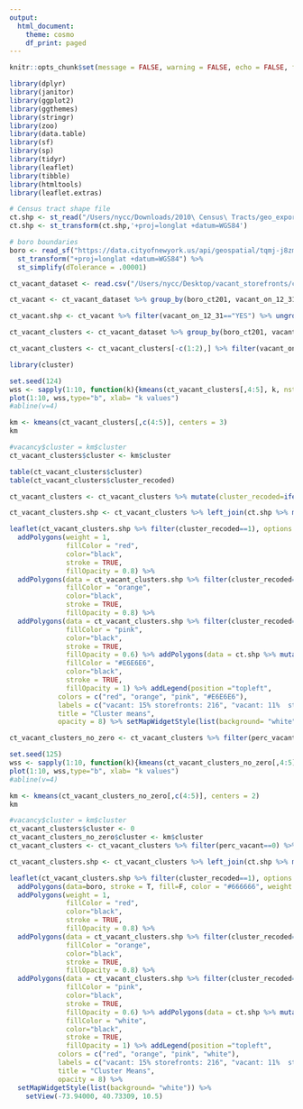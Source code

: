 ```yaml
---
output:
  html_document:
    theme: cosmo
    df_print: paged
---
```


```r
knitr::opts_chunk$set(message = FALSE, warning = FALSE, echo = FALSE, fig.align="left", fig.width=14, fig.height=8)
```



```r
library(dplyr)
library(janitor)
library(ggplot2)
library(ggthemes)
library(stringr)
library(zoo)
library(data.table)
library(sf)
library(sp)
library(tidyr)
library(leaflet)
library(tibble)
library(htmltools)
library(leaflet.extras)

# Census tract shape file
ct.shp <- st_read("/Users/nycc/Downloads/2010\ Census\ Tracts/geo_export_da780961-2ca4-4fe7-9532-f4d844c8e8a2.shp")
ct.shp <- st_transform(ct.shp,'+proj=longlat +datum=WGS84')

# boro boundaries
boro <- read_sf("https://data.cityofnewyork.us/api/geospatial/tqmj-j8zm?method=export&format=GeoJSON") %>% 
  st_transform("+proj=longlat +datum=WGS84") %>% 
  st_simplify(dTolerance = .00001)

ct_vacant_dataset <- read.csv("/Users/nycc/Desktop/vacant_storefronts/census_tract_vacant_2021.csv")

ct_vacant <- ct_vacant_dataset %>% group_by(boro_ct201, vacant_on_12_31) %>% summarize(count_vacant=n()) %>% complete(vacant_on_12_31, fill = list(count_vacant = 0)) %>% mutate(perc_vacant=count_vacant/sum(count_vacant), perc_vacant=round(perc_vacant,2)) %>% left_join(ct.shp %>% mutate(boro_ct201=as.numeric(as.character(boro_ct201))), by = c("boro_ct201"))

ct_vacant.shp <- ct_vacant %>% filter(vacant_on_12_31=="YES") %>% ungroup() %>% st_as_sf() %>% st_transform('+proj=longlat +datum=WGS84')

ct_vacant_clusters <- ct_vacant_dataset %>% group_by(boro_ct201, vacant_on_12_31) %>% summarize(count_vacant=n()) %>% complete(vacant_on_12_31, fill = list(count_vacant = 0)) %>% mutate(perc_vacant=count_vacant/sum(count_vacant), perc_vacant=round(perc_vacant,2), total_storefronts=sum(count_vacant)) 

ct_vacant_clusters <- ct_vacant_clusters[-c(1:2),] %>% filter(vacant_on_12_31=="YES")

```



```r
library(cluster)

set.seed(124)
wss <- sapply(1:10, function(k){kmeans(ct_vacant_clusters[,4:5], k, nstart = 50, iter.max = 15)$tot.withinss})
plot(1:10, wss,type="b", xlab= "k values")
#abline(v=4)

km <- kmeans(ct_vacant_clusters[,c(4:5)], centers = 3)
km

#vacancy$cluster = km$cluster
ct_vacant_clusters$cluster <- km$cluster

table(ct_vacant_clusters$cluster)
table(ct_vacant_clusters$cluster_recoded)

ct_vacant_clusters <- ct_vacant_clusters %>% mutate(cluster_recoded=ifelse(cluster==1,1,ifelse(cluster==2,3,2)))

ct_vacant_clusters.shp <- ct_vacant_clusters %>% left_join(ct.shp %>% mutate(boro_ct201=as.numeric(as.character(boro_ct201))), by = c("boro_ct201")) %>% ungroup() %>% st_as_sf() %>% st_transform('+proj=longlat +datum=WGS84')
```


```r
leaflet(ct_vacant_clusters.shp %>% filter(cluster_recoded==1), options = leafletOptions(minZoom = 10), height = 700, width =  700) %>%
  addPolygons(weight = 1,
              fillColor = "red",
              color="black",
              stroke = TRUE,
              fillOpacity = 0.8) %>%
  addPolygons(data = ct_vacant_clusters.shp %>% filter(cluster_recoded==2) %>% st_as_sf() %>% st_transform('+proj=longlat +datum=WGS84'), weight = 1 ,
              fillColor = "orange",
              color="black",
              stroke = TRUE,
              fillOpacity = 0.8) %>%
  addPolygons(data = ct_vacant_clusters.shp %>% filter(cluster_recoded==3) %>% st_as_sf() %>% st_transform('+proj=longlat +datum=WGS84'), weight = 1 ,
              fillColor = "pink",
              color="black",
              stroke = TRUE,
              fillOpacity = 0.6) %>% addPolygons(data = ct.shp %>% mutate(boro_ct201=as.numeric(as.character(boro_ct201))) %>% anti_join(ct_vacant.shp %>% data.frame(), by=c("boro_ct201")), weight = 1,
              fillColor = "#E6E6E6",
              color="black",
              stroke = TRUE,
              fillOpacity = 1) %>% addLegend(position ="topleft", 
            colors = c("red", "orange", "pink", "#E6E6E6"),
            labels = c("vacant: 15% storefronts: 216", "vacant: 11%  storefronts: 77", "vacant: 9% storefronts: 19", "No storefronts"),
            title = "Cluster means",
            opacity = 8) %>% setMapWidgetStyle(list(background= "white")) %>% setView(-73.95777, 40.74240, zoom = 11)

```



```r
ct_vacant_clusters_no_zero <- ct_vacant_clusters %>% filter(perc_vacant!=0)

set.seed(125)
wss <- sapply(1:10, function(k){kmeans(ct_vacant_clusters_no_zero[,4:5], k, nstart = 50, iter.max = 15)$tot.withinss})
plot(1:10, wss,type="b", xlab= "k values")
#abline(v=4)

km <- kmeans(ct_vacant_clusters_no_zero[,c(4:5)], centers = 2)
km

#vacancy$cluster = km$cluster
ct_vacant_clusters$cluster <- 0
ct_vacant_clusters_no_zero$cluster <- km$cluster
ct_vacant_clusters <- ct_vacant_clusters %>% filter(perc_vacant==0) %>% bind_rows(ct_vacant_clusters_no_zero)

ct_vacant_clusters.shp <- ct_vacant_clusters %>% left_join(ct.shp %>% mutate(boro_ct201=as.numeric(as.character(boro_ct201))), by = c("boro_ct201")) %>% ungroup() %>% st_as_sf() %>% st_transform('+proj=longlat +datum=WGS84')
```


```r
leaflet(ct_vacant_clusters.shp %>% filter(cluster_recoded==1), options = leafletOptions(minZoom = 10), height = 700, width =  700) %>%
  addPolygons(data=boro, stroke = T, fill=F, color = "#666666", weight = 1) %>%
  addPolygons(weight = 1,
              fillColor = "red",
              color="black",
              stroke = TRUE,
              fillOpacity = 0.8) %>%
  addPolygons(data = ct_vacant_clusters.shp %>% filter(cluster_recoded==2) %>% st_as_sf() %>% st_transform('+proj=longlat +datum=WGS84'), weight = 1 ,
              fillColor = "orange",
              color="black",
              stroke = TRUE,
              fillOpacity = 0.8) %>%
  addPolygons(data = ct_vacant_clusters.shp %>% filter(cluster_recoded==3) %>% st_as_sf() %>% st_transform('+proj=longlat +datum=WGS84'), weight = 1 ,
              fillColor = "pink",
              color="black",
              stroke = TRUE,
              fillOpacity = 0.6) %>% addPolygons(data = ct.shp %>% mutate(boro_ct201=as.numeric(as.character(boro_ct201))) %>% anti_join(ct_vacant.shp %>% data.frame(), by=c("boro_ct201")), weight = 1,
              fillColor = "white",
              color="black",
              stroke = TRUE,
              fillOpacity = 1) %>% addLegend(position ="topleft", 
            colors = c("red", "orange", "pink", "white"),
            labels = c("vacant: 15% storefronts: 216", "vacant: 11%  storefronts: 77", "vacant: 9% storefronts: 19"),
            title = "Cluster Means",
            opacity = 8) %>% 
  setMapWidgetStyle(list(background= "white")) %>%
    setView(-73.94000, 40.73309, 10.5) 


```


